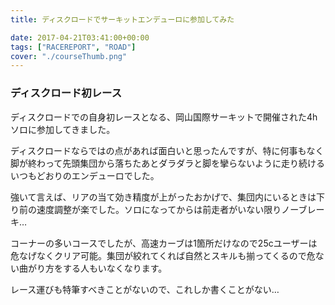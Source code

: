 ---
title: ディスクロードでサーキットエンデューロに参加してみた

date: 2017-04-21T03:41:00+00:00
tags: ["RACEREPORT", "ROAD"]
cover: "./courseThumb.png"
---

### ディスクロード初レース

ディスクロードでの自身初レースとなる、岡山国際サーキットで開催された4hソロに参加してきました。

ディスクロードならではの点があれば面白いと思ったんですが、特に何事もなく脚が終わって先頭集団から落ちたあとダラダラと脚を攣らないように走り続けるいつもどおりのエンデューロでした。

強いて言えば、リアの当て効き精度が上がったおかげで、集団内にいるときは下り前の速度調整が楽でした。ソロになってからは前走者がいない限りノーブレーキ…

コーナーの多いコースでしたが、高速カーブは1箇所だけなので25cユーザーは危なげなくクリア可能。集団が絞れてくれば自然とスキルも揃ってくるので危ない曲がり方をする人もいなくなります。

レース運びも特筆すべきことがないので、これしか書くことがない…

<Amzn asin="B006E4J5MA">
